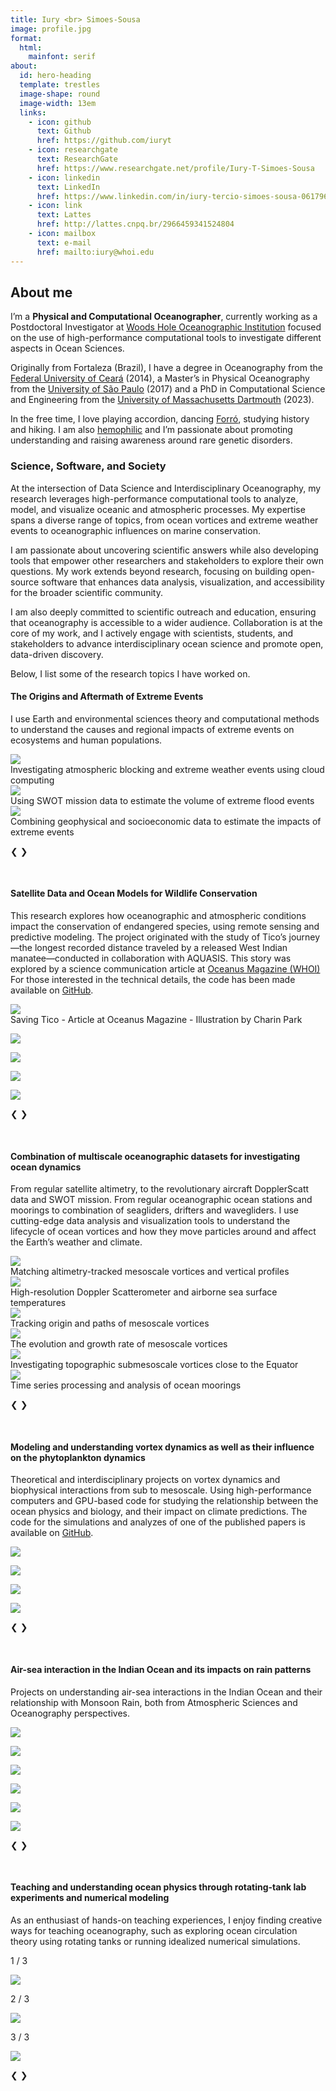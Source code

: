 ---
title: Iury <br> Simoes-Sousa
image: profile.jpg
format:
  html:
    mainfont: serif
about:
  id: hero-heading
  template: trestles
  image-shape: round
  image-width: 13em
  links:
    - icon: github
      text: Github
      href: https://github.com/iuryt
    - icon: researchgate
      text: ResearchGate
      href: https://www.researchgate.net/profile/Iury-T-Simoes-Sousa
    - icon: linkedin
      text: LinkedIn
      href: https://www.linkedin.com/in/iury-tercio-simoes-sousa-06179615a/
    - icon: link
      text: Lattes
      href: http://lattes.cnpq.br/2966459341524804
    - icon: mailbox
      text: e-mail
      href: mailto:iury@whoi.edu
---

:::{#hero-heading}

## About me

I'm a **Physical and Computational Oceanographer**, currently working as a Postdoctoral Investigator at [Woods Hole Oceanographic Institution](https://https://www.whoi.edu/) focused on the use of high-performance computational tools to investigate different aspects in Ocean Sciences.

Originally from Fortaleza (Brazil), I have a degree in Oceanography from the [Federal University of Ceará](https://https://www.ufc.br/) (2014), a Master's in Physical Oceanography from the [University of São Paulo](https://www5.usp.br) (2017) and a PhD in Computational Science and Engineering from the [University of Massachusetts Dartmouth](https://www.umassd.edu/) (2023). 

In the free time, I love playing accordion, dancing [Forró](https://en.wikipedia.org/wiki/Forr%C3%B3), studying history and hiking.
I am also [hemophilic](https://en.wikipedia.org/wiki/Haemophilia) and I'm passionate about promoting understanding and raising awareness around rare genetic disorders. 

:::

### Science, Software, and Society

At the intersection of Data Science and Interdisciplinary Oceanography, my research leverages high-performance computational tools to analyze, model, and visualize oceanic and atmospheric processes. My expertise spans a diverse range of topics, from ocean vortices and extreme weather events to oceanographic influences on marine conservation.

I am passionate about uncovering scientific answers while also developing tools that empower other researchers and stakeholders to explore their own questions. My work extends beyond research, focusing on building open-source software that enhances data analysis, visualization, and accessibility for the broader scientific community.

I am also deeply committed to scientific outreach and education, ensuring that oceanography is accessible to a wider audience. Collaboration is at the core of my work, and I actively engage with scientists, students, and stakeholders to advance interdisciplinary ocean science and promote open, data-driven discovery.

Below, I list some of the research topics I have worked on.

#### The Origins and Aftermath of Extreme Events

I use Earth and environmental sciences theory and computational methods to understand the causes and regional impacts of extreme events on ecosystems and human populations.

<div class="slideshow-container">

<div class="mySlides1">
  <img src="img/research/large_scale.png">
  <div class="text">Investigating atmospheric blocking and extreme weather events using cloud computing</div>
</div>

<div class="mySlides1">
  <img src="img/research/swot_depth.png">
  <div class="text">Using SWOT mission data to estimate the volume of extreme flood events</div>
</div>

<div class="mySlides1">
  <img src="img/research/landcover_vulnerable.png">
  <div class="text">Combining geophysical and socioeconomic data to estimate the impacts of extreme events</div>
</div>

<a class="prev" onclick="plusSlides(-1, 0)">&#10094;</a>
<a class="next" onclick="plusSlides(1, 0)">&#10095;</a>
</div>
<br>


#### Satellite Data and Ocean Models for Wildlife Conservation

This research explores how oceanographic and atmospheric conditions impact the conservation of endangered species, using remote sensing and predictive modeling. The project originated with the study of Tico’s journey—the longest recorded distance traveled by a released West Indian manatee—conducted in collaboration with AQUASIS.
This story was explored by a science communication article at [Oceanus Magazine (WHOI)](https://www.whoi.edu/oceanus/feature/saving-tico-manatee-rescue-ocean-currents-brazil/)
For those interested in the technical details, the code has been made available on [GitHub](https://github.com/iuryt/tico_peixeboi).

<div class="slideshow-container">

<div class="mySlides5">
  <img src="img/research/oceanus.png">
  <div class="text">Saving Tico - Article at Oceanus Magazine - Illustration by Charin Park</div>
</div>

<div class="mySlides5">
  <img src="img/research/tico1.png">
</div>

<div class="mySlides5">
  <img src="img/research/tico2.png">
</div>

<div class="mySlides5">
  <img src="img/research/tico3.png">
</div>

<div class="mySlides5">
  <img src="img/research/tico4.png">
</div>

<a class="prev" onclick="plusSlides(-1, 4)">&#10094;</a>
<a class="next" onclick="plusSlides(1, 4)">&#10095;</a>
</div>
<br>

#### Combination of multiscale oceanographic datasets for investigating ocean dynamics

From regular satellite altimetry, to the revolutionary aircraft DopplerScatt data and SWOT mission. From regular oceanographic ocean stations and moorings to combination of seagliders, drifters and wavegliders.
I use cutting-edge data analysis and visualization tools to understand the lifecycle of ocean vortices and how they move particles around and affect the Earth's weather and climate.

<div class="slideshow-container">

<div class="mySlides2">
  <img src="img/research/multiscale1.png">
  <div class="text">Matching altimetry-tracked mesoscale vortices and vertical profiles</div>
</div>

<div class="mySlides2">
  <img src="img/research/multiscale2.png">
  <div class="text">High-resolution Doppler Scatterometer and airborne sea surface temperatures</div>
</div>

<div class="mySlides2">
  <img src="img/research/multiscale3.jpg">
  <div class="text">Tracking origin and paths of mesoscale vortices</div>
</div>

<div class="mySlides2">
  <img src="img/research/multiscale4.jpg">
  <div class="text">The evolution and growth rate of mesoscale vortices</div>
</div>

<div class="mySlides2">
  <img src="img/research/multiscale5.jpg">
  <div class="text">Investigating topographic submesoscale vortices close to the Equator</div>
</div>

<div class="mySlides2">
  <img src="img/research/multiscale6.jpg">
  <div class="text">Time series processing and analysis of ocean moorings</div>
</div>

<a class="prev" onclick="plusSlides(-1, 1)">&#10094;</a>
<a class="next" onclick="plusSlides(1, 1)">&#10095;</a>
</div>
<br>


#### Modeling and understanding vortex dynamics as well as their influence on the phytoplankton dynamics

Theoretical and interdisciplinary projects on vortex dynamics and biophysical interactions from sub to mesoscale.
Using high-performance computers and GPU-based code for studying the relationship between the ocean physics and biology, and their impact on climate predictions.
The code for the simulations and analyzes of one of the published papers is available on [GitHub](https://github.com/iuryt/NorthAtlanticBloom).

<div class="slideshow-container">

<div class="mySlides3">
  <img src="img/research/turbulence.png">
</div>

<div class="mySlides3">
  <img src="img/research/mle0.jpg">
</div>

<div class="mySlides3">
  <img src="img/research/mle1.jpg">
</div>

<div class="mySlides3">
  <img src="img/research/mle2.jpg">
</div>

<a class="prev" onclick="plusSlides(-1, 2)">&#10094;</a>
<a class="next" onclick="plusSlides(1, 2)">&#10095;</a>
</div>
<br>

#### Air-sea interaction in the Indian Ocean and its impacts on rain patterns

Projects on understanding air-sea interactions in the Indian Ocean and their relationship with Monsoon Rain, both from Atmospheric Sciences and Oceanography perspectives.

<div class="slideshow-container">

<div class="mySlides4">
  <img src="img/research/coldpool1.jpg">
</div>

<div class="mySlides4">
  <img src="img/research/coldpool2.jpg">
</div>

<div class="mySlides4">
  <img src="img/research/coldpool3.jpg">
</div>

<div class="mySlides4">
  <img src="img/research/coldpool4.jpg">
</div>

<div class="mySlides4">
  <img src="img/research/bams1.jpg">
</div>

<div class="mySlides4">
  <img src="img/research/bams2.jpg">
</div>

<a class="prev" onclick="plusSlides(-1, 3)">&#10094;</a>
<a class="next" onclick="plusSlides(1, 3)">&#10095;</a>
</div>
<br>



#### Teaching and understanding ocean physics through rotating-tank lab experiments and numerical modeling

As an enthusiast of hands-on teaching experiences, I enjoy finding creative ways for teaching oceanography, such as exploring ocean circulation theory using rotating tanks or running idealized numerical simulations.

<div class="slideshow-container">

<div class="mySlides6">
  <div class="numbertext">1 / 3</div>
  <img src="img/research/rotating1.png">
</div>

<div class="mySlides6">
  <div class="numbertext">2 / 3</div>
  <img src="img/research/rotating2.png">
</div>

<div class="mySlides6">
  <div class="numbertext">3 / 3</div>
  <img src="img/research/rotating3.png">
</div>

<a class="prev" onclick="plusSlides(-1, 5)">&#10094;</a>
<a class="next" onclick="plusSlides(1, 5)">&#10095;</a>
</div>
<br>



<script>
let slideIndex = [1,1,1,1,1,1];
let slideId = ["mySlides1", "mySlides2", "mySlides3", "mySlides4", "mySlides5", "mySlides6"]
showSlides(1, 0);
showSlides(1, 1);
showSlides(1, 2);
showSlides(1, 3);
showSlides(1, 4);
showSlides(1, 5);

function plusSlides(n, no) {
  showSlides(slideIndex[no] += n, no);
}

function showSlides(n, no) {
  let i;
  let x = document.getElementsByClassName(slideId[no]);
  if (n > x.length) {slideIndex[no] = 1}    
  if (n < 1) {slideIndex[no] = x.length}
  for (i = 0; i < x.length; i++) {
     x[i].style.display = "none";  
  }
  x[slideIndex[no]-1].style.display = "block";  
}

setInterval(function() {
  for (let j = 0; j < slideId.length; j++) {
    plusSlides(1, j);
  }
}, 5000);
</script>